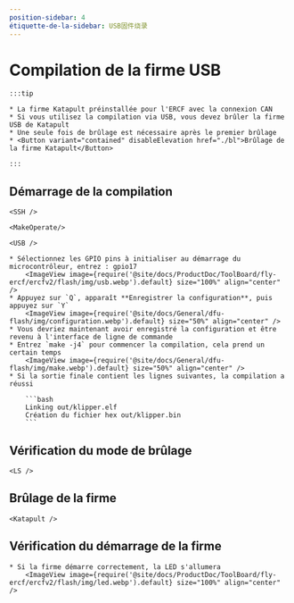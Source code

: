 ```yaml
---
position-sidebar: 4
étiquette-de-la-sidebar: USB固件烧录
---
```





# Compilation de la firme USB

    :::tip

    * La firme Katapult préinstallée pour l'ERCF avec la connexion CAN
    * Si vous utilisez la compilation via USB, vous devez brûler la firme USB de Katapult
    * Une seule fois de brûlage est nécessaire après le premier brûlage
    * <Button variant="contained" disableElevation href="./bl">Brûlage de la firme Katapult</Button>

    :::

## Démarrage de la compilation

    <SSH />

    <MakeOperate/>

    <USB />

    * Sélectionnez les GPIO pins à initialiser au démarrage du microcontrôleur, entrez : gpio17
        <ImageView image={require('@site/docs/ProductDoc/ToolBoard/fly-ercf/ercfv2/flash/img/usb.webp').default} size="100%" align="center" />
    * Appuyez sur `Q`, apparaît **Enregistrer la configuration**, puis appuyez sur `Y`
        <ImageView image={require('@site/docs/General/dfu-flash/img/configuration.webp').default} size="50%" align="center" />
    * Vous devriez maintenant avoir enregistré la configuration et être revenu à l'interface de ligne de commande
    * Entrez `make -j4` pour commencer la compilation, cela prend un certain temps
        <ImageView image={require('@site/docs/General/dfu-flash/img/make.webp').default} size="50%" align="center" />
    * Si la sortie finale contient les lignes suivantes, la compilation a réussi

        ```bash
        Linking out/klipper.elf
        Création du fichier hex out/klipper.bin
        ```

## Vérification du mode de brûlage

    <LS />


## Brûlage de la firme

    <Katapult />

## Vérification du démarrage de la firme

    * Si la firme démarre correctement, la LED s'allumera
        <ImageView image={require('@site/docs/ProductDoc/ToolBoard/fly-ercf/ercfv2/flash/img/led.webp').default} size="100%" align="center" />
